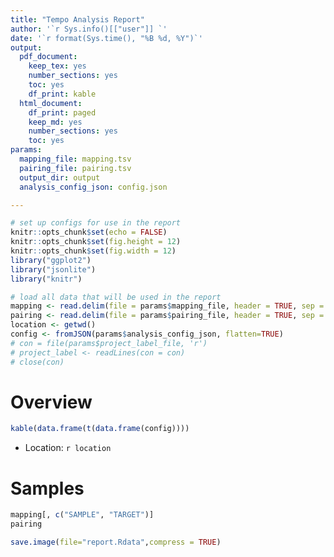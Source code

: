 ```yaml
---
title: "Tempo Analysis Report"
author: '`r Sys.info()[["user"]] `'
date: '`r format(Sys.time(), "%B %d, %Y")`'
output:
  pdf_document:
    keep_tex: yes
    number_sections: yes
    toc: yes
    df_print: kable
  html_document:
    df_print: paged
    keep_md: yes
    number_sections: yes
    toc: yes
params:
  mapping_file: mapping.tsv
  pairing_file: pairing.tsv
  output_dir: output
  analysis_config_json: config.json

---
```

```r
# set up configs for use in the report
knitr::opts_chunk$set(echo = FALSE)
knitr::opts_chunk$set(fig.height = 12)
knitr::opts_chunk$set(fig.width = 12)
library("ggplot2") 
library("jsonlite")
library("knitr")
```

```r
# load all data that will be used in the report
mapping <- read.delim(file = params$mapping_file, header = TRUE, sep = '\t')
pairing <- read.delim(file = params$pairing_file, header = TRUE, sep = '\t')
location <- getwd()
config <- fromJSON(params$analysis_config_json, flatten=TRUE)
# con = file(params$project_label_file, 'r')
# project_label <- readLines(con = con)
# close(con)
```

# Overview

```r
kable(data.frame(t(data.frame(config))))
```

- Location: `r location`

# Samples

```r
mapping[, c("SAMPLE", "TARGET")]
pairing
```


```r
save.image(file="report.Rdata",compress = TRUE)
```